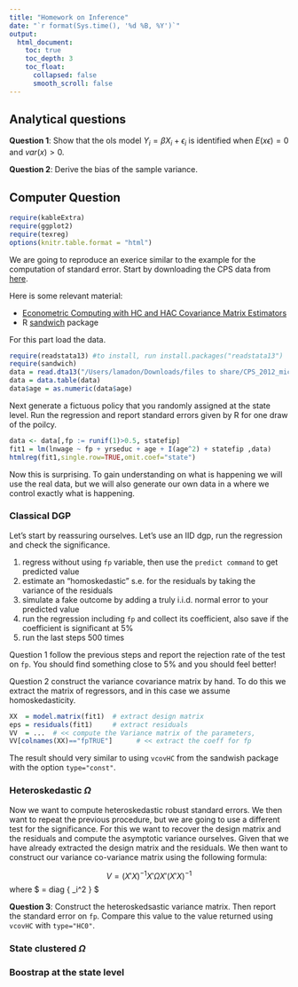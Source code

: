 ```yaml
---
title: "Homework on Inference"
date: "`r format(Sys.time(), '%d %B, %Y')`"
output:
  html_document:
    toc: true
    toc_depth: 3
    toc_float:
      collapsed: false
      smooth_scroll: false
---
```


## Analytical questions

**Question 1**: Show that the ols model $Y_i = \beta X_i + \epsilon_i$ is identified when $E(x\epsilon)=0$ and $var(x)>0$.

**Question 2**: Derive the bias of the sample variance.

## Computer Question 


```r
require(kableExtra)
require(ggplot2)
require(texreg)
options(knitr.table.format = "html") 
```

We are going to reproduce an exerice similar to the example for the computation of standard error.  Start by downloading the CPS data from [here](http://cameron.econ.ucdavis.edu/research/cameron_miller_JHR_files%20to%20share.zip). 

Here is some relevant material:

 - [Econometric Computing with HC and HAC Covariance Matrix Estimators](https://cran.r-project.org/web/packages/sandwich/vignettes/sandwich.pdf)
 - R [sandwich](https://cran.r-project.org/web/packages/sandwich/index.html) package

For this part load the data.

```r
require(readstata13) #to install, run install.packages("readstata13")
require(sandwich)
data = read.dta13("/Users/lamadon/Downloads/files to share/CPS_2012_micro.dta")
data = data.table(data)
data$age = as.numeric(data$age)
```

Next generate a fictuous policy that you randomly assigned at the state level. Run the regression and report standard errors given by R for one draw of the poilcy.

```r
data <- data[,fp := runif(1)>0.5, statefip]
fit1 = lm(lnwage ~ fp + yrseduc + age + I(age^2) + statefip ,data)
htmlreg(fit1,single.row=TRUE,omit.coef="state")
```

Now this is surprising. To gain understanding on what is happening we will use the real data, but we will also generate our own data in a where we control exactly what is happening.

### Classical DGP

Let's start by reassuring ourselves. Let's use an IID dgp, run the regression and check the significance.

 1. regress without using `fp` variable, then use the `predict command` to get predicted value
 2. estimate an "homoskedastic" s.e. for the residuals by taking the variance of the residuals
 3. simulate a fake outcome by adding a truly i.i.d. normal error to your predicted value
 4. run the regression including `fp` and collect its coefficient, also save if the coefficient is significant at 5%
 5. run the last steps 500 times 
 
<span class="label label-warning">Question 1</span> follow the previous steps and report the rejection rate of the test on `fp`. You should find something close to 5% and you should feel better!

<span class="label label-danger">Question 2</span> construct the variance covariance matrix by hand. To do this we extract the matrix of regressors, and in this case we assume homoskedasticity.

```r
XX  = model.matrix(fit1)  # extract design matrix
eps = residuals(fit1)     # extract residuals
VV  = ...  # << compute the Variance matrix of the parameters, 
VV[colnames(XX)=="fpTRUE"]      # << extract the coeff for fp
```

The result should very similar to using `vcovHC` from the sandwish package with the option `type="const"`.

### Heteroskedastic $\Omega$

Now we want to compute heteroskedastic robust standard errors. We then want to repeat the previous procedure, but we are going to use a different test for the significance. For this we want to recover the design matrix and the residuals and compute the asymptotic variance ourselves. Given that we have already extracted the design matrix and the residuals. We then want to construct our variance co-variance matrix using the following formula:

$$ V =(X'X)^{-1} X' \Omega X' (X'X)^{-1} $$
where $ \Omega = diag \{ \epsilon_i^2 \} $

**Question 3**: Construct the heteroskedsastic variance matrix. Then report the standard error on `fp`. Compare this value to the value returned using `vcovHC` with `type="HC0"`.

  

### State clustered $\Omega$

### Boostrap at the state level







